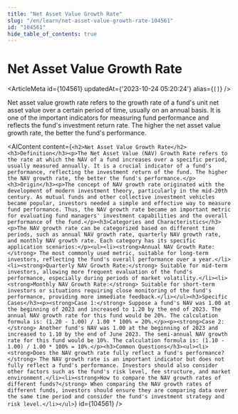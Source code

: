 ```yaml
---
title: "Net Asset Value Growth Rate"
slug: "/en/learn/net-asset-value-growth-rate-104561"
id: "104561"
hide_table_of_contents: true
---
```



# Net Asset Value Growth Rate

<ArticleMeta id={104561} updatedAt={'2023-10-24 05:20:24'} alias={`[]`} />
<div className='border-solid border-b border-t-0 my-4 border-[var(--ifm-color-gray-300)]' />

Net asset value growth rate refers to the growth rate of a fund's unit net asset value over a certain period of time, usually on an annual basis. It is one of the important indicators for measuring fund performance and reflects the fund's investment return rate. The higher the net asset value growth rate, the better the fund's performance.

<AIContent content={`<h2>Net Asset Value Growth Rate</h2><h3>Definition</h3><p>The Net Asset Value (NAV) Growth Rate refers to the rate at which the NAV of a fund increases over a specific period, usually measured annually. It is a crucial indicator of a fund's performance, reflecting the investment return of the fund. The higher the NAV growth rate, the better the fund's performance.</p><h3>Origin</h3><p>The concept of NAV growth rate originated with the development of modern investment theory, particularly in the mid-20th century. As mutual funds and other collective investment vehicles became popular, investors needed a simple and effective way to measure fund performance. Thus, the NAV growth rate became an important metric for evaluating fund managers' investment capabilities and the overall performance of the fund.</p><h3>Categories and Characteristics</h3><p>The NAV growth rate can be categorized based on different time periods, such as annual NAV growth rate, quarterly NAV growth rate, and monthly NAV growth rate. Each category has its specific application scenarios:</p><ul><li><strong>Annual NAV Growth Rate:</strong> The most commonly used metric, suitable for long-term investors, reflecting the fund's overall performance over a year.</li><li><strong>Quarterly NAV Growth Rate:</strong> Suitable for mid-term investors, allowing more frequent evaluation of the fund's performance, especially during periods of market volatility.</li><li><strong>Monthly NAV Growth Rate:</strong> Suitable for short-term investors or situations requiring close monitoring of the fund's performance, providing more immediate feedback.</li></ul><h3>Specific Cases</h3><p><strong>Case 1:</strong> Suppose a fund's NAV was 1.00 at the beginning of 2023 and increased to 1.20 by the end of 2023. The annual NAV growth rate for this fund would be 20%. The calculation formula is: (1.20 - 1.00) / 1.00 * 100% = 20%.</p><p><strong>Case 2:</strong> Another fund's NAV was 1.00 at the beginning of 2023 and increased to 1.10 by the end of June 2023. The semi-annual NAV growth rate for this fund would be 10%. The calculation formula is: (1.10 - 1.00) / 1.00 * 100% = 10%.</p><h3>Common Questions</h3><ul><li><strong>Does the NAV growth rate fully reflect a fund's performance?</strong> The NAV growth rate is an important indicator but does not fully reflect a fund's performance. Investors should also consider other factors such as the fund's risk level, fee structure, and market environment.</li><li><strong>How to compare the NAV growth rates of different funds?</strong> When comparing the NAV growth rates of different funds, investors should ensure they are comparing data over the same time period and consider the fund's investment strategy and risk level.</li></ul>`} id={104561} />
